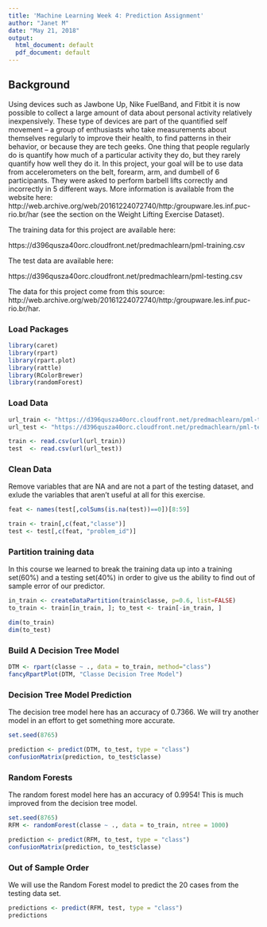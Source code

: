 ---
title: 'Machine Learning Week 4: Prediction Assignment'
author: "Janet M"
date: "May 21, 2018"
output:
  html_document: default
  pdf_document: default
---


## Background

Using devices such as Jawbone Up, Nike FuelBand, and Fitbit it is now possible to collect a large amount of data about personal activity relatively inexpensively. These type of devices are part of the quantified self movement – a group of enthusiasts who take measurements about themselves regularly to improve their health, to find patterns in their behavior, or because they are tech geeks. One thing that people regularly do is quantify how much of a particular activity they do, but they rarely quantify how well they do it. In this project, your goal will be to use data from accelerometers on the belt, forearm, arm, and dumbell of 6 participants. They were asked to perform barbell lifts correctly and incorrectly in 5 different ways. More information is available from the website here: http://web.archive.org/web/20161224072740/http:/groupware.les.inf.puc-rio.br/har (see the section on the Weight Lifting Exercise Dataset).

The training data for this project are available here:

https://d396qusza40orc.cloudfront.net/predmachlearn/pml-training.csv

The test data are available here:

https://d396qusza40orc.cloudfront.net/predmachlearn/pml-testing.csv


The data for this project come from this source: http://web.archive.org/web/20161224072740/http:/groupware.les.inf.puc-rio.br/har. 

### Load Packages

```{r packages}
library(caret)
library(rpart)
library(rpart.plot)
library(rattle)
library(RColorBrewer)
library(randomForest)
```

### Load Data

```{r loaddata}
url_train <- "https://d396qusza40orc.cloudfront.net/predmachlearn/pml-training.csv"
url_test <- "https://d396qusza40orc.cloudfront.net/predmachlearn/pml-testing.csv"

train <- read.csv(url(url_train))
test  <- read.csv(url(url_test))
```

### Clean Data

Remove variables that are NA and are not a part of the testing dataset, and exlude the variables that aren't useful at all for this exercise. 

```{r clean}
feat <- names(test[,colSums(is.na(test))==0])[8:59]

train <- train[,c(feat,"classe")]
test <- test[,c(feat, "problem_id")]
```

### Partition training data

In this course we learned to break the training data up into a training set(60%) and a testing set(40%) in order to give us the ability to find out of sample error of our predictor. 

```{r partition}

in_train <- createDataPartition(train$classe, p=0.6, list=FALSE)
to_train <- train[in_train, ]; to_test <- train[-in_train, ]

dim(to_train)
dim(to_test)
```

### Build A Decision Tree Model

```{r DTM}
DTM <- rpart(classe ~ ., data = to_train, method="class")
fancyRpartPlot(DTM, "Classe Decision Tree Model")

```

### Decision Tree Model Prediction

The decision tree model here has an accuracy of 0.7366. We will try another model in an effort to get something more accurate.

```{r predict_DTM}
set.seed(8765)

prediction <- predict(DTM, to_test, type = "class")
confusionMatrix(prediction, to_test$classe)
```

### Random Forests

The random forest model here has an accuracy of 0.9954! This is much improved from the decision tree model. 

```{r RFM} 
set.seed(8765)
RFM <- randomForest(classe ~ ., data = to_train, ntree = 1000)

prediction <- predict(RFM, to_test, type = "class")
confusionMatrix(prediction, to_test$classe)
```

### Out of Sample Order

We will use the Random Forest model to predict the 20 cases from the testing data set. 

```{r test_predict}
predictions <- predict(RFM, test, type = "class")
predictions
```
